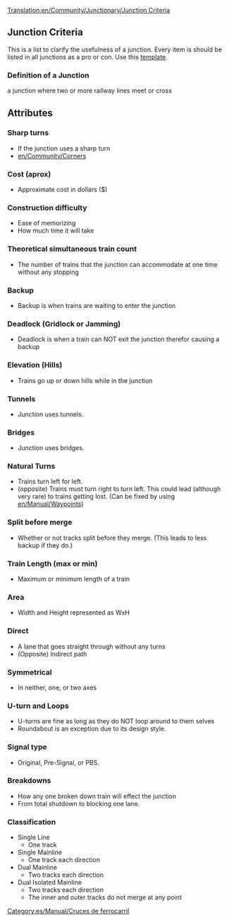 [[Translation:en/Community/Junctionary/Junction Criteria]]
{{es/Traducción|en/Community/Junctionary/Junction Criteria|0}}

{{es/Community/Junctionary/Menú de Cruces}}
==Junction Criteria==
This is a list to clarify the usefulness of a junction. 
Every item is should be listed in all junctions as a pro or con.
Use this [[Template:en/Community/Junctionary/Junction Criteria|template]].

===Definition of a Junction===
a junction where two or more railway lines meet or cross

==Attributes==

===Sharp turns===
* If the junction uses a sharp turn
* [[en/Community/Corners]]

===Cost (aprox)===
* Approximate cost in dollars ($)

===Construction difficulty===
* Ease of memorizing
* How much time it will take

===Theoretical simultaneous train count===
* The number of trains that the junction can accommodate at one time without any stopping

===Backup===
* Backup is when trains are waiting to enter the junction

===Deadlock (Gridlock or Jamming)===
* Deadlock is when a train can NOT exit the junction therefor causing a backup

===Elevation (Hills)===
* Trains go up or down hills while in the junction

===Tunnels=== 
* Junction uses tunnels.

===Bridges===
* Junction uses bridges.

===Natural Turns=== 
* Trains turn left for left.
* (opposite) Trains must turn right to turn left. This could lead (although very rare) to trains getting lost. (Can be fixed by using [[en/Manual/Waypoints]])

===Split before merge===
* Whether or not tracks split before they merge. (This leads to less backup if they do.)

===Train Length (max or min)===
* Maximum or minimum length of a train

===Area===
* Width and Height represented as WxH

===Direct===
* A lane that goes straight through without any turns
* (Opposite) Indirect path

===Symmetrical===
* In neither, one, or two axes

===U-turn and Loops===
* U-turns are fine as long as they do NOT loop around to them selves
* Roundabout is an exception due to its design style.

===Signal type===
* Original, Pre-Signal, or PBS.

===Breakdowns===
* How any one broken down train will effect the junction
* From total shutdown to blocking one lane.

===Classification===
* Single Line
** One track 
* Single Mainline
** One track each direction
* Dual Mainline
** Two tracks each direction
* Dual Isolated Mainline
** Two tracks each direction
** The inner and outer tracks do not merge at any point


[[Category:es/Manual/Cruces de ferrocarril]]
